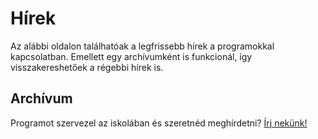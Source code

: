 
# Hírek

Az alábbi oldalon találhatóak a legfrissebb hírek a programokkal kapcsolatban. Emellett egy archívumként is funkcionál, így visszakereshetőek a régebbi hírek is.

## Archívum

<Cards>
<Card arrow={true} title="KiMitTud?" href="/news/kmt"/>
<Card arrow={true} title="Pulóver rendelés" href="https://pullowear.hu/termekkategoria/ejg/"/>
  <Card arrow={true} title="Design pályázat" href="/news/merch" />
  <Card arrow={true} title="Zene Világnapja" href="/news/zenevilagnap" />
  <Card arrow={true} title="Karácsonyi koncert" href="/news/walkthewish" />
  <Card arrow={true} title="Kéktúra 14. szakasz" href="/news/kektura" />
  <Card arrow={true} title="Gólyaest" href="/news/golyaest" />
  <Card arrow={true} title="KlubExpo" href="/news/klubexpo" />
</Cards>

Programot szervezel az iskolában és szeretnéd meghírdetni? [Írj nekünk!](https://barnagoz.atlassian.net/servicedesk/customer/portal/3/group/4/create/13)
